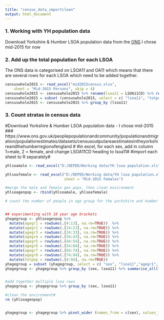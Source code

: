 ```yaml
---
title: "census_data_importclean"
output: html_document
---
```



### 1. Working with YH population data
Download Yorkshire & Humber LSOA population data from the [ONS](https://www.ons.gov.uk/peoplepopulationandcommunity/populationandmigration/populationestimates/datasets/censusoutputareaestimatesintheyorkshireandthehumberregionofengland ) I chose mid-2015 for now

### 2. Add up the total population for each LSOA
The ONS data is categorised on LSOA11 and OA11 which means that there are several rows for each LSOA which need to be added together.
``` r
censuswhole2015 <- read_excel("mid2015census.xlsx", 
    sheet = "Mid-2015 Persons", skip = 4)
censuswhole2015 <- censuswhole2015 %>% rename(lsoa11 = LSOA11CD) %>% rename(totpop = "All Ages") 
censuswhole2015 = subset (censuswhole2015, select = c( "lsoa11", "totpop"))
censuswhole2015 <- censuswhole2015 %>% group_by (lsoa11) 

```

### 3. Count stratas in census data
#Download Yorkshire & Humber LSOA population data - I chose mid-2015
### https://www.ons.gov.uk/peoplepopulationandcommunity/populationandmigration/populationestimates/datasets/censusoutputareaestimatesintheyorkshireandthehumberregionofengland #
#in excel, for each sex, add in column 1=male, 2 = female, and change LSOA11CD heading to lsoa11#
#import each sheet to  R separately#

``` r
yhlsoamale <- read_excel("D:/DEPED/Working data/YH lsoa population.xls", sheet = "Mid-2015 Males")

yhlsoafemale <- read_excel("D:/DEPED/Working data/YH lsoa population.xls", 
                           sheet = "Mid-2015 Females")

#merge the male and female gen pops, then clean environment
yhlsoagenpop <- rbind(yhlsoamale, yhlsoafemale)

# count the number of people in age group for the yorkshire and humber general pop


## experimenting with 10 year age brackets
yhagegroup <- yhlsoagenpop %>%
  mutate(agegr1 = rowSums(.[4:13], na.rm=TRUE))  %>%
  mutate(agegr2 = rowSums(.[14:23], na.rm=TRUE)) %>%
  mutate(agegr3 = rowSums(.[24:33], na.rm=TRUE)) %>%
  mutate(agegr4 = rowSums(.[34:43], na.rm=TRUE)) %>%
  mutate(agegr5 = rowSums(.[44:54], na.rm=TRUE)) %>%
  mutate(agegr6 = rowSums(.[54:64], na.rm=TRUE)) %>%
  mutate(agegr7 = rowSums(.[64:74], na.rm=TRUE)) %>%
  mutate(agegr8 = rowSums(.[74:94], na.rm=TRUE)) %>%
  mutate(totpop = rowSums(.[4:94], na.rm=TRUE))
yhagegroup = subset (yhagegroup, select = c( "sex", "lsoa11","agegr1", "agegr2", "agegr3", "agegr4", "agegr5", "agegr6", "agegr7", "agegr8", "totpop"))
yhagegroup <- yhagegroup %>% group_by (sex, lsoa11) %>% summarise_all(funs(sum))


#add together multiple lsoa rows
yhagegroup <- yhagegroup %>% group_by (sex, lsoa11)

#clean the environment#
rm (yhlsoagenpop)



````

```r
yhagegroup <- yhagegroup %>% pivot_wider (names_from = c(sex), values_from = c (agegr1, agegr2, agegr3, agegr4, agegr5, agegr6, agegr7, agegr8, totpop ))
                                            
```

